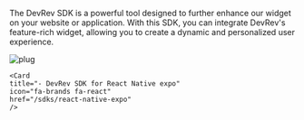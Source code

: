 The DevRev SDK is a powerful tool designed to further enhance our widget on your website or application. With this SDK, you can integrate DevRev's feature-rich widget, allowing you to create a dynamic and personalized user experience.

![plug](../../img/plug.gif)

<Cards>
  <Card
    title="Integrate PLuG with your web app"
    icon="fa-globe"
    href="/sdks/web/installation"
    />

  <Card
    title="- DevRev SDK for Android"
    icon="fa-brands fa-android"
    href="/sdks/android"
    />

  <Card
    title="- DevRev SDK for iOS"
    icon="fa-brands fa-apple"
    href="/sdks/ios"
    />

  <Card
    title="- DevRev SDK for React Native"
    icon="fa-brands fa-react"
    href="/sdks/react-native"
    />

    <Card
    title="- DevRev SDK for React Native expo"
    icon="fa-brands fa-react"
    href="/sdks/react-native-expo"
    />

  <Card
    title="- DevRev SDK for Cordova"
    icon="fa-brands fa-js"
    href="/sdks/cordova"
    />

  <Card
    title="- DevRev SDK for Flutter"
    icon="fa-brands fa-flutter"
    href="/sdks/flutter"
    />

</Cards>
